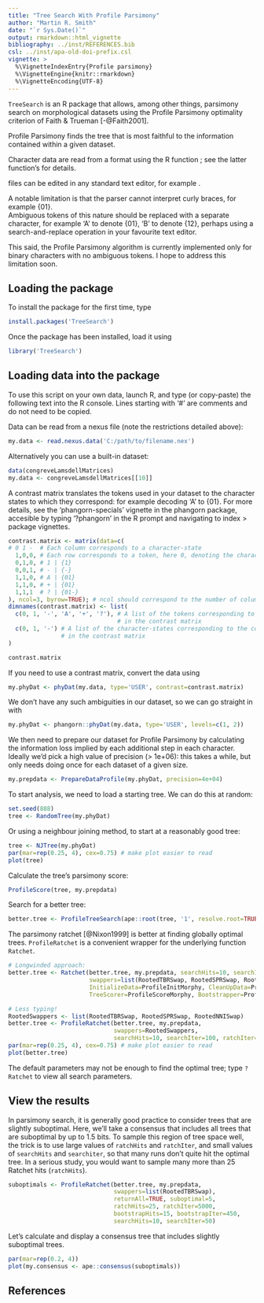 ---
title: "Tree Search With Profile Parsimony"
author: "Martin R. Smith"
date: "`r Sys.Date()`"
output: rmarkdown::html_vignette
bibliography: ../inst/REFERENCES.bib
csl: ../inst/apa-old-doi-prefix.csl
vignette: >
  %\VignetteIndexEntry{Profile parsimony}
  %\VignetteEngine{knitr::rmarkdown}
  %\VignetteEncoding{UTF-8}
---


`TreeSearch` is an R package that allows, among other things, parsimony search 
on morphological datasets using the Profile Parsimony optimality criterion of 
Faith & Trueman [-@Faith2001].

Profile Parsimony finds the tree that is most faithful to the information contained 
within a given dataset.


Character data are read from a \emph{restricted} \acronym{NEXUS} format using the R function
\code{\link{read.nexus.data}}; see the latter function's \link[=read.nexus.data]{documentation} for details.

\acronym{NEXUS} files can be edited in any standard text editor,
 for example \href{https://notepad-plus-plus.org/}{Notepad++}.
 
A notable limitation is that the parser cannot interpret curly braces, for example {01}.  
Ambiguous tokens of this nature should be replaced with a separate character, for example 
'A' to denote {01}, 'B' to denote {12}, perhaps using a search-and-replace operation in your 
favourite text editor.

This said, the Profile Parsimony algorithm is currently implemented only for binary characters
with no ambiguous tokens.
I hope to address this limitation soon.

## Loading the package
To install the package for the first time, type
```r
install.packages('TreeSearch')
```
Once the package has been installed, load it using
```{r Load library}
library('TreeSearch')
```

## Loading data into the package
To use this script on your own data, launch R, and type (or copy-paste) the following text
into the R console.  Lines starting with '#' are comments and do not need to be copied.

Data can be read from a nexus file (note the restrictions detailed above):
```r
my.data <- read.nexus.data('C:/path/to/filename.nex')
```

Alternatively you can use a built-in dataset:
```{r Load Longrich data}
data(congreveLamsdellMatrices)
my.data <- congreveLamsdellMatrices[[10]]
```

A contrast matrix translates the tokens used in your dataset to the character states to 
   which they correspond: for example decoding 'A' to {01}.
   For more details, see the 'phangorn-specials' vignette in the phangorn package, accesible 
   by typing '?phangorn' in the R prompt and navigating to index > package vignettes.

```{r Contrast matrix}
contrast.matrix <- matrix(data=c(
# 0 1 -  # Each column corresponds to a character-state
  1,0,0, # Each row corresponds to a token, here 0, denoting the character-state set {0} 
  0,1,0, # 1 | {1}
  0,0,1, # - | {-}
  1,1,0, # A | {01}
  1,1,0, # + | {01}
  1,1,1  # ? | {01-}
), ncol=3, byrow=TRUE); # ncol should correspond to the number of columns in the matrix
dimnames(contrast.matrix) <- list(
  c(0, 1, '-', 'A', '+', '?'), # A list of the tokens corresponding to each row
                               # in the contrast matrix
  c(0, 1, '-') # A list of the character-states corresponding to the columns 
               # in the contrast matrix
)

contrast.matrix
```

If you need to use a contrast matrix, convert the data using 
```r
my.phyDat <- phyDat(my.data, type='USER', contrast=contrast.matrix)
```

We don't have any such ambiguities in our dataset, so we can go straight in with
```{r Prepare data}
my.phyDat <- phangorn::phyDat(my.data, type='USER', levels=c(1, 2))
```

We then need to prepare our dataset for Profile Parsimony by calculating the 
information loss implied by each additional step in each character.
Ideally we'd pick a high value of precision (> 1e+06): this takes a while, 
but only needs doing once for each dataset of a given size.

```{r Prepare the data for analysis}
my.prepdata <- PrepareDataProfile(my.phyDat, precision=4e+04)
```

To start analysis, we need to load a starting tree.  We can do this at random:
```{r Random tree}
set.seed(888)
tree <- RandomTree(my.phyDat)
```

Or using a neighbour joining method, to start at a reasonably good tree:
```{r NJ Tree}
tree <- NJTree(my.phyDat)
par(mar=rep(0.25, 4), cex=0.75) # make plot easier to read
plot(tree)
```

Calculate the tree's parsimony score:
```{R Starting score}
ProfileScore(tree, my.prepdata)
```

Search for a better tree:
```{r Tree search}
better.tree <- ProfileTreeSearch(ape::root(tree, '1', resolve.root=TRUE), my.prepdata, EdgeSwapper=RootedTBRSwap)
```

The parsimony ratchet [@Nixon1999] is better at finding globally optimal trees. `ProfileRatchet`
is a convenient wrapper for the underlying function `Ratchet`.
```r
# Longwinded approach:
better.tree <- Ratchet(better.tree, my.prepdata, searchHits=10, searchIter=100, ratchIter=5,
                       swappers=list(RootedTBRSwap, RootedSPRSwap, RootedNNISwap),
                       InitializeData=ProfileInitMorphy, CleanUpData=ProfileDestroyMorphy,
                       TreeScorer=ProfileScoreMorphy, Bootstrapper=ProfileBootstrap)
```
```{r Ratchet search}
# Less typing!
RootedSwappers <- list(RootedTBRSwap, RootedSPRSwap, RootedNNISwap)
better.tree <- ProfileRatchet(better.tree, my.prepdata,
                              swappers=RootedSwappers,
                              searchHits=10, searchIter=100, ratchIter=5)
par(mar=rep(0.25, 4), cex=0.75) # make plot easier to read
plot(better.tree)
```

The default parameters may not be enough to find the optimal tree; type 
`?Ratchet` to view all search parameters.

## View the results

In parsimony search, it is generally good practice to consider trees that are slightly suboptimal.
Here, we'll take a consensus that includes all trees that are suboptimal by up to 1.5 bits.
To sample this region of tree space well, the trick is to use large values of 
`ratchHits` and `ratchIter`, and small values of `searchHits` and
`searchiter`, so that many runs don't quite hit the optimal tree.
In a serious study, you would want to sample many more than 25 Ratchet hits (`ratchHits`).

```{R Suboptimal sampling}
suboptimals <- ProfileRatchet(better.tree, my.prepdata, 
                              swappers=list(RootedTBRSwap),
                              returnAll=TRUE, suboptimal=5, 
                              ratchHits=25, ratchIter=5000, 
                              bootstrapHits=15, bootstrapIter=450,
                              searchHits=10, searchIter=50)
```

Let's calculate and display a consensus tree that includes slightly suboptimal trees.
```{r Plot suboptimal consensus}
par(mar=rep(0.2, 4))
plot(my.consensus <- ape::consensus(suboptimals))
```


## References

